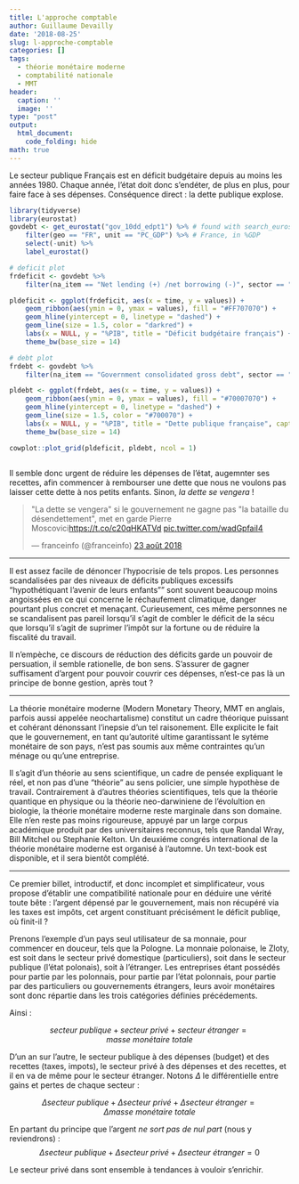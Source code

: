 ```yaml
---
title: L'approche comptable
author: Guillaume Devailly
date: '2018-08-25'
slug: l-approche-comptable
categories: []
tags:
  - théorie monétaire moderne
  - comptabilité nationale
  - MMT
header:
  caption: ''
  image: ''
type: "post"
output: 
  html_document:
    code_folding: hide
math: true
---
```


Le secteur publique Français est en déficit budgétaire depuis au moins les années 1980.
Chaque année, l'état doit donc s'endéter, de plus en plus, pour faire face à ses dépenses.
Conséquence direct : la dette publique explose.

```r
library(tidyverse)
library(eurostat)
govdebt <- get_eurostat("gov_10dd_edpt1") %>% # found with search_eurostat("deficit")
    filter(geo == "FR", unit == "PC_GDP") %>% # France, in %GDP 
    select(-unit) %>%
    label_eurostat()

# deficit plot
frdeficit <- govdebt %>%
    filter(na_item == "Net lending (+) /net borrowing (-)", sector == "General government")

pldeficit <- ggplot(frdeficit, aes(x = time, y = values)) +
    geom_ribbon(aes(ymin = 0, ymax = values), fill = "#FF707070") +
    geom_hline(yintercept = 0, linetype = "dashed") +
    geom_line(size = 1.5, color = "darkred") +
    labs(x = NULL, y = "%PIB", title = "Déficit budgétaire français") +
    theme_bw(base_size = 14)

# debt plot
frdebt <- govdebt %>%
    filter(na_item == "Government consolidated gross debt", sector == "General government")

pldebt <- ggplot(frdebt, aes(x = time, y = values)) +
    geom_ribbon(aes(ymin = 0, ymax = values), fill = "#70007070") +
    geom_hline(yintercept = 0, linetype = "dashed") +
    geom_line(size = 1.5, color = "#700070") +
    labs(x = NULL, y = "%PIB", title = "Dette publique française", caption = "Données eurostat") +
    theme_bw(base_size = 14)

cowplot::plot_grid(pldeficit, pldebt, ncol = 1)
```

```r
```

Il semble donc urgent de réduire les dépenses de l'état, augemnter ses recettes,
afin commencer à rembourser une dette que nous ne voulons pas laisser cette dette à nos petits enfants.
Sinon, *la dette se vengera* !

<blockquote class="twitter-tweet" data-lang="fr"><p lang="fr" dir="ltr">&quot;La dette se vengera&quot; si le gouvernement ne gagne pas &quot;la bataille du désendettement&quot;, met en garde Pierre Moscovici<a href="https://t.co/c20qHKATVd">https://t.co/c20qHKATVd</a> <a href="https://t.co/wadGpfaiI4">pic.twitter.com/wadGpfaiI4</a></p>&mdash; franceinfo (@franceinfo) <a href="https://twitter.com/franceinfo/status/1032568130403479553?ref_src=twsrc%5Etfw">23 août 2018</a></blockquote>
<script async src="https://platform.twitter.com/widgets.js" charset="utf-8"></script>

---

Il est assez facile de dénoncer l'hypocrisie de tels propos. Les personnes scandalisées par des niveaux de
déficits publiques excessifs "hypothétiquant l'avenir de leurs enfants"" sont souvent beaucoup moins angoissées
en ce qui concerne le réchaufement climatique, danger pourtant plus concret et menaçant.
Curieusement, ces même personnes ne se scandalisent pas pareil lorsqu'il s'agit de combler
le déficit de la sécu que lorsqu'il s'agit de suprimer l'impôt sur la fortune ou de réduire la fiscalité du travail.

Il n'empèche, ce discours de réduction des déficits garde un pouvoir de persuation, il semble rationelle, de bon sens.
S'assurer de gagner suffisament d'argent pour pouvoir couvrir ces dépenses, n'est-ce pas là un principe de bonne gestion, après tout ?

---

La théorie monétaire moderne (Modern Monetary Theory, MMT en anglais, parfois aussi appelée neochartalisme) constitut un cadre
théorique puissant et cohérant dénonssant l'inepsie d'un tel raisonement. Elle explicite le fait que le gouvernement, 
en tant qu'autorité ultime garantissant le sytéme monétaire de son pays, n'est pas soumis aux même contraintes qu'un ménage ou qu'une entreprise.

Il s'agit d'un théorie au sens scientifique, un cadre de pensée expliquant le réel, et non pas d'une "théorie" au sens policier, une simple
hypothèse de travail. Contrairement à d'autres théories scientifiques, tels que la théorie quantique en physique ou la théorie neo-darwiniene
de l'évolultion en biologie, la théorie monétaire moderne reste marginale dans son domaine. Elle n'en reste pas moins rigoureuse, appuyé par
un large corpus académique produit par des universitaires reconnus, tels que Randal Wray, Bill Mitchel ou Stephanie Kelton.
Un deuxiéme congrés international de la théorie monétaire moderne est organisé à l'automne. Un text-book est disponible, et il sera bientôt
complété.

---

Ce premier billet, introductif, et donc incomplet et simplificateur, vous propose d'établir une compatibilité nationale 
pour en déduire une vérité toute bête : l'argent dépensé par le gouvernement, mais non récupéré via les taxes est impôts,
cet argent constituant précisément le déficit publiqe, où finit-il ?

Prenons l'exemple d'un pays seul utilisateur de sa monnaie, pour commencer en douceur, tels que la Pologne.
La monnaie polonaise, le Zloty, est soit dans le secteur privé domestique (particuliers),
soit dans le secteur publique (l'état polonais), soit à l'étranger.
Les entreprises étant possédés pour partie par les polonnais, pour partie par l'état polonnais, pour partie
par des particuliers ou gouvernements étrangers, leurs avoir monétaires sont donc répartie dans les trois catégories
définies précédements.

Ainsi :

$$ secteur\ publique + secteur\ privé + secteur\ étranger = masse\ monétaire\ totale $$

D'un an sur l'autre, le secteur publique à des dépenses (budget) et des recettes (taxes, impots),
le secteur privé à des dépenses et des recettes, et il en va de même pour le secteur étranger. Notons
$\Delta$ le différentielle entre gains et pertes de chaque secteur :

$$ \Delta secteur\ publique + \Delta secteur\ privé + \Delta secteur\ étranger = \Delta masse\ monétaire\ totale $$

En partant du principe que l'argent *ne sort pas de nul part* (nous y reviendrons) :
$$ \Delta secteur\ publique + \Delta secteur\ privé + \Delta secteur\ étranger = 0$$

Le secteur privé dans sont ensemble à tendances à vouloir s'enrichir. 